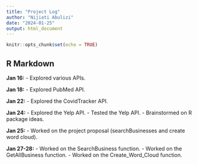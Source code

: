 ```yaml
---
title: "Project Log"
author: "Nijiati Abulizi"
date: "2024-01-25"
output: html_document
---
```


```r
knitr::opts_chunk$set(echo = TRUE)
```

## R Markdown

**Jan 16:**
- Explored various APIs.

**Jan 18:**
- Explored PubMed API.

**Jan 22:** 
- Explored the CovidTracker API.

**Jan 24:** 
- Explored the Yelp API.
- Tested the Yelp API.
- Brainstormed on R package ideas.

**Jan 25:**
- Worked on the project proposal (searchBusinesses and create word cloud).

**Jan 27-28:**
- Worked on the SearchBusiness function.
- Worked on the GetAllBusiness function.
- Worked on the Create_Word_Cloud function.




